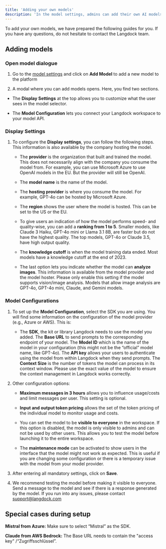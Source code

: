 ```yaml
---
title: 'Adding your own models'
description: 'In the model settings, admins can add their own AI models.'
---
```


To add your own models, we have prepared the following guides for you. If you have any questions, do not hesitate to contact the Langdock team.

## Adding models

### Open model dialogue

1. Go to the [model settings](https://app.langdock.com/settings/workspace/models) and click on **Add Model** to add a new model to the platform

2. A modal where you can add models opens. Here, you find two sections.

* The **Display Settings** at the top allows you to customize what the user sees in the model selector.

* The **Model Configuration** lets you connect your Langdock workspace to your model API.

### Display Settings

1. To configure the **Display settings**, you can follow the following steps. This information is also available by the company hosting the model.

   * The **provider** is the organization that built and trained the model. This does not necessarily align with the company you consume the model from. For example, you can use Microsoft Azure to use OpenAI models in the EU. But the provider will still be OpenAI.

   * The **model name** is the name of the model.

   * The **hosting provider** is where you consume the model. For example, GPT-4o can be hosted by Microsoft Azure.

   * The **region** shows the user where the model is hosted. This can be set to the US or the EU.

   * To give users an indication of how the model performs speed- and quality-wise, you can add a **ranking from 1 to 5**. Smaller models, like Claude 3 Haiku, GPT-4o mini or Llama 3.1 8B, are faster but do not have the highest quality. The top models, GPT-4o or Claude 3.5, have high output quality.

   * The **knowledge cutoff** is when the model training data ended. Most models have a knowledge cutoff at the end of 2023.

   * The last option lets you indicate whether the model can **analyze images**. This information is available from the model provider and the model hoster. Please only enable this setting if the model supports vision/image analysis. Models that allow image analysis are GPT-4o, GPT-4o mini, Claude, and Gemini models.

### Model Configurations

1. To set up the **Model Configuration**, select the SDK you are using. You will find some information on the configuration of the model provider (e.g., Azure or AWS). This is:

   * The **SDK**, the kit or library Langdock needs to use the model you added.
     The **Base URL** to send prompts to the corresponding endpoint of your model.
     The **Model ID** which is the name of the model in your configuration (this might not be the “official” model name, like GPT-4o).
     The **API key** allows your users to authenticate using the model from within Langdock when they send prompts.
     The **Context Size** is the number of tokens the model can process in its context window. Please use the exact value of the model to ensure the context management in Langdock works correctly.

2. Other configuration options:

   * **Maximum messages in 3 hours** allows you to influence usage/costs and limit messages per user. This setting is optional.

   * **Input and output token pricing** allows the set of the token pricing of the individual model to monitor usage and costs.

   * You can set the model to be **visible to everyone** in the workspace. If this option is disabled, the model is only visible to admins and can not be used by other users. This allows you to test the model before launching it to the entire workspace.

   * The **maintenance mode** can be activated to show users in the interface that the model might not work as expected. This is useful if you are changing some configuration or there is a temporary issue with the model from your model provider.

3. After entering all mandatory settings, click on **Save**.

4. We recommend testing the model before making it visible to everyone. Send a message to the model and see if there is a response generated by the model. If you run into any issues, please contact [support@langdock.com](mailto:support@langdock.com)

## Special cases during setup

**Mistral from Azure:**
Make sure to select “Mistral” as the SDK.

**Claude from AWS Bedrock:**
The Base URL needs to contain the "access key" /“Zugriffsschlüssel”.